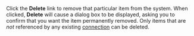 <!-- Copyright (c)  2010  Glen E. Ivey
     Permission is granted to copy, distribute and/or modify this document
     under the terms of the GNU Free Documentation License, Version 1.3;
     with no Invariant Sections, no Front-Cover Texts, and no Back-Cover Texts.
     A copy of the license is in the file COPYING.DOCUMENTATION
  -->
Click the '''Delete''' link to remove that particular item from the system.  When clicked, '''Delete''' will cause a dialog box to be displayed, asking you to confirm that you want the item permanently removed.  Only items that are ''not'' referenced by any existing [http://wiki.wontology.org/wiki/help.php?title=WmHelp:GlossaryAtoO#anchor_Connection connection] can be deleted.
